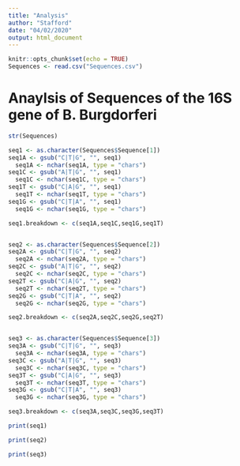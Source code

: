```yaml
---
title: "Analysis"
author: "Stafford"
date: "04/02/2020"
output: html_document
---
```


```r
knitr::opts_chunk$set(echo = TRUE)
Sequences <- read.csv("Sequences.csv")
```

# Anaylsis of Sequences of the 16S gene of B. Burgdorferi

```r
str(Sequences)

seq1 <- as.character(Sequences$Sequence[1])
seq1A <- gsub("C|T|G", "", seq1)
  seq1A <- nchar(seq1A, type = "chars")
seq1C <- gsub("A|T|G", "", seq1)
  seq1C <- nchar(seq1C, type = "chars")
seq1T <- gsub("C|A|G", "", seq1)
  seq1T <- nchar(seq1T, type = "chars")
seq1G <- gsub("C|T|A", "", seq1)
  seq1G <- nchar(seq1G, type = "chars")

seq1.breakdown <- c(seq1A,seq1C,seq1G,seq1T)  


seq2 <- as.character(Sequences$Sequence[2])
seq2A <- gsub("C|T|G", "", seq2)
  seq2A <- nchar(seq2A, type = "chars")
seq2C <- gsub("A|T|G", "", seq2)
  seq2C <- nchar(seq2C, type = "chars")
seq2T <- gsub("C|A|G", "", seq2)
  seq2T <- nchar(seq2T, type = "chars")
seq2G <- gsub("C|T|A", "", seq2)
  seq2G <- nchar(seq2G, type = "chars")

seq2.breakdown <- c(seq2A,seq2C,seq2G,seq2T)  


seq3 <- as.character(Sequences$Sequence[3])
seq3A <- gsub("C|T|G", "", seq3)
  seq3A <- nchar(seq3A, type = "chars")
seq3C <- gsub("A|T|G", "", seq3)
  seq3C <- nchar(seq3C, type = "chars")
seq3T <- gsub("C|A|G", "", seq3)
  seq3T <- nchar(seq3T, type = "chars")
seq3G <- gsub("C|T|A", "", seq3)
  seq3G <- nchar(seq3G, type = "chars")

seq3.breakdown <- c(seq3A,seq3C,seq3G,seq3T)
```

```r
print(seq1)
```

```r
print(seq2)
```

```r
print(seq3)
```
